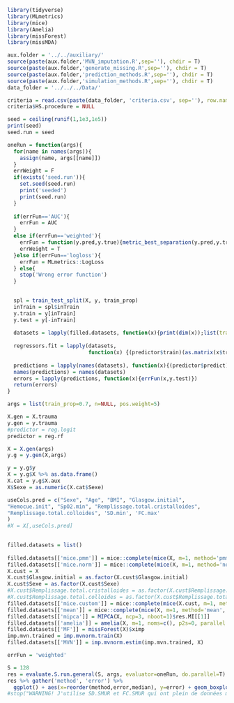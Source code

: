 ```r
library(tidyverse)
library(MLmetrics)
library(mice)
library(Amelia)
library(missForest)
library(missMDA)
```

```r
aux.folder = '../../auxiliary/'
source(paste(aux.folder,'MVN_imputation.R',sep=''), chdir = T)
source(paste(aux.folder,'generate_missing.R',sep=''), chdir = T)
source(paste(aux.folder,'prediction_methods.R',sep=''), chdir = T)
source(paste(aux.folder,'simulation_methods.R',sep=''), chdir = T)
data_folder = '../../../Data/'

criteria = read.csv(paste(data_folder, 'criteria.csv', sep=''), row.names=1)
criteria$HS.procedure = NULL

seed = ceiling(runif(1,1e3,1e5))
print(seed)
seed.run = seed
``` 

```r
oneRun = function(args){
  for(name in names(args)){
    assign(name, args[[name]])
  }
  errWeight = F
  if(exists('seed.run')){
    set.seed(seed.run)
    print('seeded')
    print(seed.run)
  }
  
  if(errFun=='AUC'){
    errFun = AUC
  }
  else if(errFun=='weighted'){
    errFun = function(y.pred,y.true){metric_best_separation(y.pred,y.true, positive_weighting=pos.weight)$val}
    errWeight = T
  }else if(errFun=='logloss'){
    errFun = MLmetrics::LogLoss
  } else{
    stop('Wrong error function')
  }
  

  spl = train_test_split(X, y, train_prop)
  inTrain = spl$inTrain
  y.train = y[inTrain]
  y.test = y[-inTrain]
    
  datasets = lapply(filled.datasets, function(x){print(dim(x));list(train=x[inTrain,useCols.pred], test=x[-inTrain,useCols.pred])})
  
  regressors.fit = lapply(datasets,
                          function(x) {(predictor$train)(as.matrix(x$train), y.train)})
  
  predictions = lapply(names(datasets), function(x){(predictor$predict)(regressors.fit[[x]], as.matrix(datasets[[x]]$test))})
  names(predictions) = names(datasets)
  errors = lapply(predictions, function(x){errFun(x,y.test)})
  return(errors)
}
```

```r
args = list(train_prop=0.7, n=NULL, pos.weight=5)

X.gen = X.trauma
y.gen = y.trauma
#predictor = reg.logit
predictor = reg.rf

X = X.gen(args)
y.g = y.gen(X,args)

y = y.g$y
X = y.g$X %>% as.data.frame()
X.cat = y.g$X.aux
X$Sexe = as.numeric(X.cat$Sexe)

useCols.pred = c("Sexe", "Age", "BMI", "Glasgow.initial", 
"Hemocue.init", "SpO2.min", "Remplissage.total.cristalloides", 
"Remplissage.total.colloides", 'SD.min', 'FC.max'
)
#X = X[,useCols.pred]
 

filled.datasets = list()
  
filled.datasets[['mice.pmm']] = mice::complete(mice(X, m=1, method='pmm', printFlag = F))
filled.datasets[['mice.norm']] = mice::complete(mice(X, m=1, method='norm', printFlag = F))
X.cust = X
X.cust$Glasgow.initial = as.factor(X.cust$Glasgow.initial)
X.cust$Sexe = as.factor(X.cust$Sexe)
#X.cust$Remplissage.total.cristalloides = as.factor(X.cust$Remplissage.total.cristalloides)
#X.cust$Remplissage.total.colloides = as.factor(X.cust$Remplissage.total.colloides)
filled.datasets[['mice.custom']] = mice::complete(mice(X.cust, m=1, method=c('logreg','pmm', 'pmm', 'polr', 'pmm', 'pmm',    'pmm', 'pmm','pmm','pmm'), printFlag = F)) %>% lapply(as.numeric) %>% as.data.frame()
filled.datasets[['mean']] = mice::complete(mice(X, m=1, method='mean', printFlag = F))
filled.datasets[['mipca']] = MIPCA(X, ncp=3, nboot=1)$res.MI[[1]]
filled.datasets[['amelia']] = amelia(X, m=1, noms=c(), p2s=0, parallel = 'multicore', ncpus = 4)$imputations$imp1
filled.datasets[['MF']] = missForest(X)$ximp
imp.mvn.trained = imp.mvnorm.train(X)
filled.datasets[['MVN']] = imp.mvnorm.estim(imp.mvn.trained, X)
```


```r
errFun = 'weighted'

S = 128
res = evaluate.S.run.general(S, args, evaluator=oneRun, do.parallel=T) %>% as.data.frame()
res %>% gather('method', 'error') %>%
  ggplot() + aes(x=reorder(method,error,median), y=error) + geom_boxplot()
#stop("WARNING! J'utilise SD.SMUR et FC.SMUR qui ont plein de données manquantes -> mieux pour allCols")
```